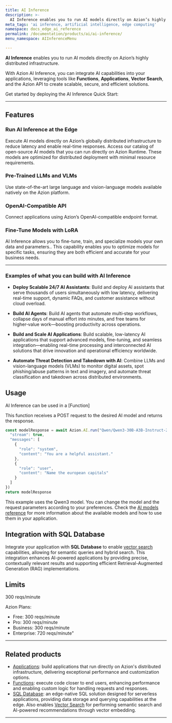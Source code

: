 ```yaml
---
title: AI Inference
description: >-
  AI Inference enables you to run AI models directly on Azion’s highly distributed infrastructure.
meta_tags: 'ai inference, artificial intelligence, edge computing'
namespace: docs_edge_ai_reference
permalink: /documentation/products/ai/ai-inference/
menu_namespace: AIInferenceMenu

---
```



**AI Inference** enables you to run AI models directly on Azion’s highly distributed infrastructure.

With Azion AI Inference, you can integrate AI capabilities into your applications, leveraging tools like **Functions**, **Applications**, **Vector Search**, and the Azion API to create scalable, secure, and efficient solutions.

Get started by deploying the AI Inference Quick Start:

<LinkButton
    label="Deploy"
    link="https://console.azion.com/create/vue/vue-boilerplate"
    icon="ai ai-azion"  
    icon-pos="left"
  />


---

## Features

### Run AI Inference at the Edge

Execute AI models directly on Azion’s globally distributed infrastructure to reduce latency and enable real-time responses.
Access our catalog of open-source AI models that you can run directly on Azion Runtime. These models are optimized for distributed deployment with minimal resource requirements.

<LinkButton link="/en/documentation/products/ai/ai-inference/models/" label="See Available Models" severity="secondary" />

### Pre-Trained LLMs and VLMs

Use state-of-the-art large language and vision-language models available natively on the Azion platform.

### OpenAI-Compatible API

Connect applications using Azion’s OpenAI-compatible endpoint format.

### Fine-Tune Models with LoRA

AI Inference allows you to fine-tune, train, and specialize models your own data and parameters.. This capability enables you to optimize models for specific tasks, ensuring they are both efficient and accurate for your business needs.

---

### Examples of what you can build with AI Inference

- **Deploy Scalable 24/7 AI Assistants**: Build and deploy AI assistants that serve thousands of users simultaneously with low latency, delivering real-time support, dynamic FAQs, and customer assistance without cloud overload.

- **Build AI Agents**: Build AI agents that automate multi‑step workflows, collapse days of manual effort into minutes, and free teams for higher‑value work—boosting productivity across operations. 

- **Build and Scale AI Applications**: Build scalable, low-latency AI applications that support advanced models, fine-tuning, and seamless integration—enabling real-time processing and interconnected AI solutions that drive innovation and operational efficiency worldwide.

- **Automate Threat Detection and Takedown with AI**: Combine LLMs and vision-language models (VLMs) to monitor digital assets, spot phishing/abuse patterns in text and imagery, and automate threat classification and takedown across distributed environments. 


## Usage

AI Inference can be used in a [Function]

This function receives a POST request to the desired AI model and returns the response.


```javascript
const modelResponse = await Azion.AI.run("Qwen/Qwen3-30B-A3B-Instruct-2507-FP8", {
  "stream": true,
  "messages": [
    {
      "role": "system",
      "content": "You are a helpful assistant."
    },
    {
      "role": "user",
      "content": "Name the european capitals"
    }
  ]
})
return modelResponse
```

This example uses the Qwen3 model. You can change the model and the request parameters according to your preferences. Check the [AI models reference](/en/documentation/products/ai/ai-inference/models/) for more information about the available models and how to use them in your application.


## Integration with SQL Database

Integrate your application with **SQL Database** to enable [vector search](/en/documentation/products/store/sql-database/vector-search/) capabilities, allowing for semantic queries and hybrid search. This integration enhances AI-powered applications by providing precise, contextually relevant results and supporting efficient Retrieval-Augmented Generation (RAG) implementations.

## Limits

300 reqs/minute


Azion Plans:
- Free: 300 reqs/minute
- Pro: 300 reqs/minute
- Business: 300 reqs/minute
- Enterprise: 720 reqs/minute"

---

## Related products

- [Applications](/en/documentation/products/build/applications/): build applications that run directly on Azion's distributed infrastructure, delivering exceptional performance and customization options.
- [Functions](/en/documentation/products/build/applications/functions/): execute code closer to end users, enhancing performance and enabling custom logic for handling requests and responses.
- [SQL Database](/en/documentation/products/store/sql-database/): an edge-native SQL solution designed for serverless applications, providing data storage and querying capabilities at the edge. Also enables [Vector Search](/en/documentation/products/store/sql-database/vector-search/) for performing semantic search and AI-powered recommendations through vector embedding.

---

